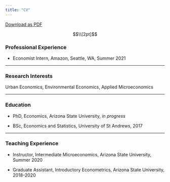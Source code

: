 ```yaml
---
title: "CV"
---
```


[Download as PDF](content/dowling_cv_sep2021.pdf)

$$\\[2pt]$$

### Professional Experience
* Economist Intern, Amazon, Seattle, WA, Summer 2021

***

### Research Interests
Urban Economics, Environmental Economics, Applied Microeconomics

***

### Education
* PhD, Economics, Arizona State University, *in progress*

* BSc, Economics and Statistics, University of St Andrews, 2017 

***

### Teaching Experience

* Instructor, Intermediate Microeconomics, Arizona State University, Summer 2020

* Graduate Assistant, Introductory Econometrics, Arizona State University, 2018-2020

